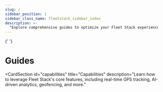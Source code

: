 ```yaml
---
slug: /
sidebar_position: 1
sidebar_class_name: fleetstack_sidebar_index
description: >-
  "Explore comprehensive guides to optimize your Fleet Stack experience. From AI-powered tracking to operational insights, our guides provide essential tools."
---
```



<Head>
  <meta charSet="UTF-8" />
  <meta name="viewport" content="width=device-width, initial-scale=1.0" />
  <title>Fleet Stack Guides - Optimize Your Fleet Management</title>
  <meta name="description" content="Explore comprehensive guides to optimize your Fleet Stack experience. From AI-powered tracking to operational insights, our guides provide essential tools." />
  <meta name="keywords" content="Fleet Stack guides, fleet management, GPS tracking, AI analytics, geofencing, driver monitoring, fleet software" />
  <meta name="author" content="Fleet Stack" />
  <meta name="robots" content="index, follow" />
  <link rel="canonical" href="https://docs.fleetstackglobal.com/guides/" />
  
  <!-- Open Graph Metadata for social sharing -->
  <meta property="og:title" content="Fleet Stack Guides - Optimize Your Fleet Management" />
  <meta property="og:description" content="Explore comprehensive guides to optimize your Fleet Stack experience. From AI-powered tracking to operational insights, our guides provide essential tools." />
  <meta property="og:type" content="website" />
  <meta property="og:url" content="https://docs.fleetstackglobal.com/" />
  <meta property="og:image" content="https://fleetstackglobal.com/assets/img/Graphics/orginal/Stack01.png" />
  
  <!-- Twitter Card Metadata -->
  <meta name="twitter:card" content="summary_large_image" />
  <meta name="twitter:title" content="Fleet Stack Guides - Optimize Your Fleet Management" />
  <meta name="twitter:description" content="Explore comprehensive guides to optimize your Fleet Stack experience. From AI-powered tracking to operational insights, our guides provide essential tools." />
  <meta name="twitter:image" content="https://fleetstackglobal.com/assets/img/Graphics/orginal/Stack01.png" />

  <!-- Schema.org JSON-LD Markup -->

{' '}

<script type="application/ld+json">
  {`
      {
        "@context": "https://schema.org",
        "@type": "WebPage",
        "name": "Fleet Stack Guides",
        "description": "Explore comprehensive guides to optimize your Fleet Stack experience. From AI-powered tracking to operational insights, our guides provide essential tools.",
        "mainEntity": [
          {
            "@type": "ItemList",
            "itemListElement": [
              {
                "@type": "ListItem",
                "position": 1,
                "name": "Real-Time GPS Tracking",
                "url": "https://docs.fleetstackglobal.com/web-application/live-tracking"
              },
              {
                "@type": "ListItem",
                "position": 2,
                "name": "AI-Powered Analytics",
                "url": "https://docs.fleetstackglobal.com/guides"
              },
              {
                "@type": "ListItem",
                "position": 3,
                "name": "Geofencing",
                "url": "https://docs.fleetstackglobal.com/web-application/geo-fencing"
              },
              {
                "@type": "ListItem",
                "position": 4,
                "name": "Driver Performance Monitoring",
                "url": "https://docs.fleetstackglobal.com/web-application/driver-management"
              },
              {
                "@type": "ListItem",
                "position": 5,
                "name": "Activity Notifications",
                "url": "https://docs.fleetstackglobal.com/web-application/notifications"
              },
              {
                "@type": "ListItem",
                "position": 6,
                "name": "Mobile Application Guide",
                "url": "https://docs.fleetstackglobal.com/Fleet-Stack-Pro"
              }
            ]
          }
        ]
      }
    `}
</script>

</Head>


# Guides

<ProductSection></ProductSection>

<CardSection
  id="capabilities"
  title="Capabilities"
  description="Learn how to leverage Fleet Stack's core features, including real-time GPS tracking, AI-driven analytics, geofencing, and more."
>
  <Card
    title="Real-Time GPS Tracking"
    to="/web-application/live-tracking"
    description="Master Fleet Stack's real-time GPS tracking for precise vehicle location monitoring and route optimization."
  />
  <Card
    title="AI-Powered Analytics"
    to="/guides"
    description="AI insights helps to improve fleet efficiency and decision-making."
  />
  <Card
    title="Geofencing"
    to="/web-application/geo-fencing"
    description="Learn to set up geofences to enhance security and track compliance with predefined areas."
  />
  <Card
    title="Driver Performance Monitoring"
    to="/web-application/driver-management"
    description="Analyze driver behaviors to ensure safety, improve performance, and reduce fuel costs."
  />
  <Card
    title="Activity Notifications"
    to="/web-application/notifications"
    description="Proactive notifications alerts to Ignition On/Off, Power Cut, Vibration, Hard Braking, Acceleration, Cornering, Tampering, Accident, Parking, and Door alerts."
  />
  <Card
    title="Mobile Application Guide"
    to="/Fleet-Stack-Pro"
    description="Ultimate Guide for Fleet Stack's mobile app for seamless tracking and management."
  />
</CardSection>
---
<head>
  <title>Fleet Stack Guides</title>
  <meta
    name="description"
    content="Explore comprehensive guides to optimize your Fleet Stack experience. From AI-powered tracking to operational insights, our guides provide essential tools."
  />
</head>
